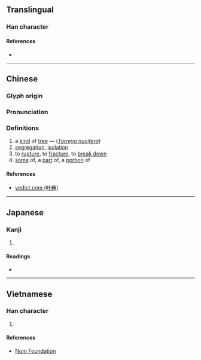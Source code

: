{{character info/new}}
==Translingual==

===Han character===
{{Han char|rn=75|rad=木|as=05|sn=9|four=44947|canj=DDHE|ids=⿰木皮}}

====References====
* {{Han ref|kx=0518.030|dkj=14598|dj=0906.050|hdz=21191.020|uh=67C0|ud=26560|bh=CF44|bd=53060}}

----

==Chinese==
{{zh-forms}}

===Glyph origin===
{{Han etym}}

===Pronunciation===
{{zh-pron
|m=bǐ
|c=bei2
|mc=y
|oc=y
|ma=
|cat=pn,n,v
}}

===Definitions===
{{zh-hanzi}}

# a [[kind]] of [[tree]] — (''[[Torreya nucifera]]'')
# [[segregation]], [[isolation]]
# to [[rupture]], to [[fracture]], to [[break down]]
# [[some]] of, a [[part]] of, a [[portion]] of

====References====
* [http://yedict.com/htm/67/67C0.htm yedict.com (叶典)]

----

==Japanese==

===Kanji===
{{ja-kanji|grade=|rs=木05}}

# {{defn|lang=ja|sort=木05}}

====Readings====
* {{ja-readings|on=[[ひ]] (hi)|kun=[[すぎ]] (sugi), [[かや]] (kaya)}}

----

==Vietnamese==

===Han character===
{{vi-readings|rs=木05|hanviet=phà}}

# {{defn|lang=vi|sort=木05}}

====References====
* [http://nomfoundation.org/common/nom_details.php?codepoint=67c0 Nom Foundation]